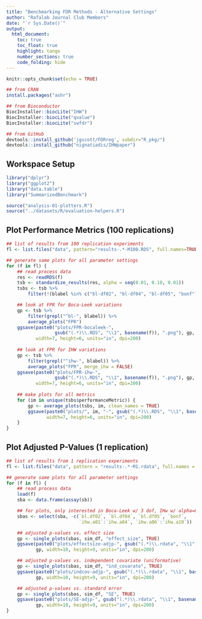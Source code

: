 ```yaml
---
title: "Benchmarking FDR Methods - Alternative Settings"
author: "Rafalab Journal Club Members"
date: "`r Sys.Date()`"
output: 
  html_document:
    toc: true
    toc_float: true
    highlight: tango
    number_sections: true
    code_folding: hide
---
```


<!-- ######################################################################## -->
<!-- preliminaries                                                            --> 
<!-- ######################################################################## -->

```r
knitr::opts_chunk$set(echo = TRUE)
```

```r
## from CRAN
install.packages("ashr")

## from Bioconductor
BiocInstaller::biocLite("IHW")
BiocInstaller::biocLite("qvalue")
BiocInstaller::biocLite("swfdr")

## from GitHub
devtools::install_github('jgscott/FDRreg', subdir="R_pkg/")
devtools::install_github("nignatiadis/IHWpaper")
```


<!-- ######################################################################## -->
## Workspace Setup
<!-- ######################################################################## -->

```r
library("dplyr")
library("ggplot2")
library("data.table")
library("SummarizedBenchmark")
```

```r
source("analysis-01-plotters.R")
source("../datasets/R/evaluation-helpers.R")
```

<!-- ######################################################################## -->
## Plot Performance Metrics (100 replications)
<!-- ######################################################################## -->

```r
## list of results from 100 replication experiments
fl <- list.files("data", pattern="results-.*-M100.RDS", full.names=TRUE)

## generate same plots for all parameter settings
for (f in fl) {
    ## read process data
    res <- readRDS(f)
    tsb <- standardize_results(res, alpha = seq(0.01, 0.10, 0.01))
    tsbs <- tsb %>%
        filter(!(blabel %in% c("bl-df02", "bl-df04", "bl-df05", "bonf"))) 

    ## look at FPR for Boca-Leek variations
    gp <- tsb %>%
        filter(grepl("^bl-", blabel)) %>%
        average_plots("FPR")
    ggsave(paste0("plots/FPR-bocaleek-",
                  gsub("(.*)\\.RDS", "\\1", basename(f)), ".png"), gp,
           width=7, height=6, units="in", dpi=200)
    
    ## look at FPR for IHW variations
    gp <- tsb %>%
        filter(grepl("^ihw-", blabel)) %>%
        average_plots("FPR", merge_ihw = FALSE)
    ggsave(paste0("plots/FPR-ihw-",
                  gsub("(.*)\\.RDS", "\\1", basename(f)), ".png"), gp,
           width=7, height=6, units="in", dpi=200)
    
    ## make plots for all metrics
    for (im in unique(tsbs$performanceMetric)) {
        gp <- average_plots(tsbs, im, clean_names = TRUE)
        ggsave(paste0("plots/", im, "-", gsub("(.*)\\.RDS", "\\1", basename(f)), ".png"), gp,
               width=7, height=6, units="in", dpi=200)
    }
}
```


<!-- ######################################################################## -->
## Plot Adjusted P-Values (1 replication)
<!-- ######################################################################## -->

```r
## list of results from 1 replication experiments
fl <- list.files("data", pattern = "results-.*-M1.rdata", full.names = TRUE)

## generate same plots for all parameter settings
for (f in fl) {
    ## read process data
    load(f)
    sba <- data.frame(assay(sb))

    ## for plots, only interested in Boca-Leek w/ 3 dof, IHw w/ alpha=0.05
    sbas <- select(sba, -c(`bl.df02`, `bl.df04`, `bl.df05`, `bonf`,
                           `ihw.a01`:`ihw.a04`, `ihw.a06`:`ihw.a10`))

    ## adjusted p-values vs. effect size
    gp <- single_plots(sbas, sim_df, "effect_size", TRUE)
    ggsave(paste0("plots/effectsize-adjp-", gsub("(.*)\\.rdata", "\\1", basename(f)), ".png"),
           gp, width=10, height=9, units="in", dpi=200)

    ## adjusted p-values vs. independent covariate (uniformative)
    gp <- single_plots(sbas, sim_df, "ind_covarate", TRUE)
    ggsave(paste0("plots/indcov-adjp-", gsub("(.*)\\.rdata", "\\1", basename(f)), ".png"),
           gp, width=10, height=9, units="in", dpi=200)

    ## adjusted p-values vs. standard error
    gp <- single_plots(sbas, sim_df, "SE", TRUE)
    ggsave(paste0("plots/SE-adjp-", gsub("(.*)\\.rdata", "\\1", basename(f)), ".png"),
           gp, width=10, height=9, units="in", dpi=200)
}
```





